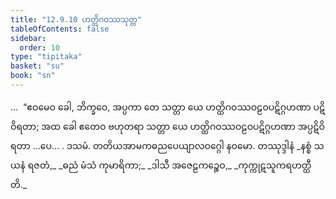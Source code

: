 ```yaml
---
title: "12.9.10 ဟတ္ထိဂဝဿသုတ္တ"
tableOfContents: false
sidebar:
  order: 10
type: "tipitaka"
basket: "su"
book: "sn"
---
```



<DynamicBreadcrumb />

<Division number="1160" book="sn" e="ch" v="18">

<Paragraph number="2500" book="sn">
…  “ဧဝမေဝ ခေါ, ဘိက္ခဝေ, အပ္ပကာ တေ သတ္တာ ယေ ဟတ္ထိဂဝဿဝဠဝပဋိဂ္ဂဟဏာ ပဋိဝိရတာ; အထ ခေါ ဧတေဝ ဗဟုတရာ သတ္တာ ယေ ဟတ္ထိဂဝဿဝဠဝပဋိဂ္ဂဟဏာ အပ္ပဋိဝိရတာ …ပေ… .

</Paragraph>
</Division>

<Paragraph number="2501" type="center" book="sn">
ဒသမံ.



</Paragraph>

<Paragraph number="2502" type="center" book="sn">
တတိယအာမကဓညပေယျာလဝဂ္ဂေါ နဝမော.



</Paragraph>

<Paragraph number="2503" type="center" book="sn">
တဿုဒ္ဒါနံ


</Paragraph>

<Paragraph number="2504" type="verses" book="sn">
_နစ္စံ သယနံ ရဇတံ,_  
_ဓညံ မံသံ ကုမာရိကာ;_  
_ဒါသီ အဇေဠကဉ္စေဝ,_  
_ကုက္ကုဋသူကရဟတ္ထီတိ._
</Paragraph>